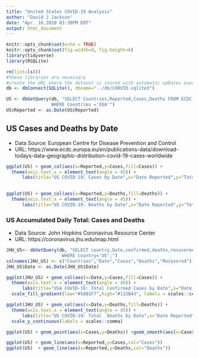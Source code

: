 ```yaml
---
title: "United States COVID-19 Analysis"
author: "David J Jackson"
date: "Apr. 10,2020 03:30PM EDT"
output: html_document
---
```


```r
knitr::opts_chunk$set(echo = TRUE)
knitr::opts_chunk$set(fig.width=9, fig.height=6)
library(tidyverse)
library(RSQLite)
```
```r
rm(list=ls())
#these libraries are necessary
#create the URL where the dataset is stored with automatic upDates every day
db <- dbConnect(SQLite(), dbname="../db/CORVID.sqlite3")
```
```r
US <- dbGetQuery(db, "SELECT Countries,Reported,Cases,Deaths FROM ECDC 
                 WHERE Countries ='USA'")
US$Reported <- as.Date(US$Reported)

```

## US Cases  and Deaths by Date
 * Data Source: European Centre for Disease Prevention and Control
 * URL: https://www.ecdc.europa.eu/en/publications-data/download-todays-data-geographic-distribution-covid-19-cases-worldwide

```r
ggplot(US) + geom_col(aes(x=Reported,y=Cases,fill=Cases)) +
  theme(axis.text.x = element_text(angle = 45)) +
      labs(title="US COVID-19: Cases by Date",x="Date Reported",y="Total Cases") 
 
```
```r
ggplot(US) + geom_col(aes(x=Reported,y=Deaths,fill=Deaths)) +
  theme(axis.text.x = element_text(angle = 45)) +
      labs(title="US COVID-19: Deaths by Date",x="Date Reported",y="Total Deaths")
```

### US Accumulated Daily Total: Cases and Deaths

* Data Source: John Hopkins Coronavirus Resource Center
* URL: https://coronavirus.jhu.edu/map.html

```r
JHU_US<- dbGetQuery(db, "SELECT country,Date,confirmed,deaths,recovered FROM JHUDATA
                     WHERE country='US';")
colnames(JHU_US) <- c("Countries","Date","Cases","Deaths","Recovered")
JHU_US$Date <- as.Date(JHU_US$Date)
```

```r
ggplot(JHU_US) + geom_col(aes(x=Date,y=Cases,fill=Cases)) +
  theme(axis.text.x = element_text(angle = 45)) +
      labs(title="USA COVID-19: Total Confirmed Cases by Date",x="Date Reported",y="Total Cases") + scale_y_continuous(labels = scales::comma) +
  scale_fill_gradient(low="#56B1F7",high="#132B43", labels = scales::comma)
```
```r
ggplot(JHU_US) + geom_col(aes(x=Date,y=Deaths,fill=Deaths)) +
  theme(axis.text.x = element_text(angle = 45)) +
      labs(title="US COVID-19: Total  Deaths by Date",x="Date Reported",y="Total Deaths") + 
  scale_y_continuous(labels = scales::comma)
```
```r
ggplot(US) + geom_point(aes(x=Cases,y=Deaths)) +geom_smooth(aes(x=Cases,y=Deaths))
```
```r
ggplot(US) + geom_line(aes(x=Reported,y=Cases,col="Cases")) 
ggplot(US)  + geom_line(aes(x=Reported,y=Deaths,col="Deaths"))
```

